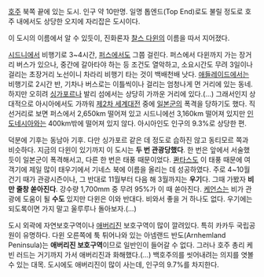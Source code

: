[[호주]] 북쪽 끝에 있는 도시. 인구 약 10만명.
일명 톱엔드(Top End)로도 불릴 정도로 호주 내에서도 상당한 오지에 자리잡은 도시이다.

이 도시의 이름에서 알 수 있듯이, 진화론자 [[찰스 다윈]]의 이름을 따서 지어졌다.

[[시드니]]에서 비행기로 3~4시간, [[퍼스]]에서도 그쯤 걸린다. 퍼스에서 다윈까지 가는 장거리 버스가 있으나, 중간에 갈아타야 하는 등 조건도 열악하고, 소요시간도 무려 3일이나 걸리는 초장거리 노선이니 차라리 비행기 타는 것이 백배천배 낫다. [[애들레이드]]에서는 비행기로 2시간 반, 기차나 버스로는 이틀씩이나 걸리는 엄청나게 먼 거리에 있는 동네. 하지만 오히려 [[싱가포르]]나 발리 섬에서는 상당히 가까운 거리에 있다.(…) 그래서인지 상대적으로 아시아에서도 가까워 [[제2차 세계대전]] 중에 [[일본군]]의 폭격을 당하기도 했다. 직선거리로 보면 퍼스에서 2,650km 떨어져 있고 시드니에선 3,160km 떨어져 있지만 [[인도네시아]]와는 400km밖에 떨어져 있지 않다. 아시아인도 인구의 9.3%로 상당한 편.

덕분에 기후는 동남아 기후. 다만 싱가포르 같은 데 정도로 습하진 않고 동티모르 쪽과 비슷하다. 지금의 다윈이 있기까지 이 도시는 '''두 번 관광당했다'''. 한 번은 앞에서 서술했듯이 일본군이 폭격해서고, 다른 한 번은 태풍 때문이었다. [[콴타스]]도 이 태풍 때문에 여객기에 제일 많이 태우기에서 기네스 북에 이름을 올리는 데 성공하였다. 주로 4~10월 건기 때가 관광시즌이나, 그 반대로 11월부터 다음 해 3월까지는 '''우기'''다. 그때 가봤자 '''비만 줄창 쏟아진다'''. 강수량 1,700mm 중 무려 95%가 이 때 쏟아진다. [[케언스]]는 비가 관광에 도움이 될 '''수도''' 있지만 다윈은 이와 반대다. 비와서 좋을 거 하나도 없다. 우기에는 되도록이면 가지 말고 울루루나 돌아보자.(…)

도시 외곽에 자연보호구역이나 [[애버리진]] 보호구역이 많이 깔려있다. 특히 카카두 국립공원이 유명하다. 다윈 오른쪽에 툭 튀어나와 있는 아넴랜드 반도(Arnhemland Peninsula)는 '''애버리진 보호구역'''이므로 일반인이 들어갈 수 없다. 그러나 호주 총리 케빈 러드는 거기까지 가서 애버리진과 화해했다.(…) 백호주의를 씻어내려는 의지를 엿볼 수 있는 대목. 도시에도 애버리진이 많이 사는데, 인구의 9.7%를 차지한다.

